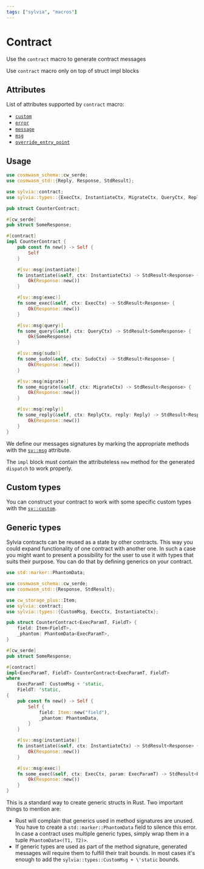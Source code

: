 ```yaml
---
tags: ["sylvia", "macros"]
---
```



# Contract

Use the `contract` macro to generate contract messages

<Callout>Use `contract` macro only on top of struct impl blocks</Callout>

## Attributes

List of attributes supported by `contract` macro:

- [`custom`](../attributes/custom)
- [`error`](../attributes/error)
- [`message`](../attributes/message)
- [`msg`](../attributes/msg)
- [`override_entry_point`](../attributes/override-entry-point)

## Usage

```rust
use cosmwasm_schema::cw_serde;
use cosmwasm_std::{Reply, Response, StdResult};

use sylvia::contract;
use sylvia::types::{ExecCtx, InstantiateCtx, MigrateCtx, QueryCtx, ReplyCtx, SudoCtx};

pub struct CounterContract;

#[cw_serde]
pub struct SomeResponse;

#[contract]
impl CounterContract {
    pub const fn new() -> Self {
        Self
    }

    #[sv::msg(instantiate)]
    fn instantiate(&self, ctx: InstantiateCtx) -> StdResult<Response> {
        Ok(Response::new())
    }

    #[sv::msg(exec)]
    fn some_exec(&self, ctx: ExecCtx) -> StdResult<Response> {
        Ok(Response::new())
    }

    #[sv::msg(query)]
    fn some_query(&self, ctx: QueryCtx) -> StdResult<SomeResponse> {
        Ok(SomeResponse)
    }

    #[sv::msg(sudo)]
    fn some_sudo(&self, ctx: SudoCtx) -> StdResult<Response> {
        Ok(Response::new())
    }

    #[sv::msg(migrate)]
    fn some_migrate(&self, ctx: MigrateCtx) -> StdResult<Response> {
        Ok(Response::new())
    }

    #[sv::msg(reply)]
    fn some_reply(&self, ctx: ReplyCtx, reply: Reply) -> StdResult<Response> {
        Ok(Response::new())
    }
}
```

We define our messages signatures by marking the appropriate methods with the
[`sv::msg`](../attributes/msg) attribute.

The `impl` block must contain the attributeless `new` method for the generated
`dispatch` to work properly.

## Custom types

You can construct your contract to work with some specific custom types with the
[`sv::custom`](../attributes/custom).

## Generic types

Sylvia contracts can be reused as a state by other contracts. This way you could
expand functionality of one contract with another one. In such a case you might
want to present a possibility for the user to use it with types that suits their
purpose. You can do that by defining generics on your contract.

```rust
use std::marker::PhantomData;

use cosmwasm_schema::cw_serde;
use cosmwasm_std::{Response, StdResult};

use cw_storage_plus::Item;
use sylvia::contract;
use sylvia::types::{CustomMsg, ExecCtx, InstantiateCtx};

pub struct CounterContract<ExecParamT, FieldT> {
    field: Item<FieldT>,
    _phantom: PhantomData<ExecParamT>,
}

#[cw_serde]
pub struct SomeResponse;

#[contract]
impl<ExecParamT, FieldT> CounterContract<ExecParamT, FieldT>
where
    ExecParamT: CustomMsg + 'static,
    FieldT: 'static,
{
    pub const fn new() -> Self {
        Self {
            field: Item::new("field"),
            _phantom: PhantomData,
        }
    }

    #[sv::msg(instantiate)]
    fn instantiate(&self, ctx: InstantiateCtx) -> StdResult<Response> {
        Ok(Response::new())
    }

    #[sv::msg(exec)]
    fn some_exec(&self, ctx: ExecCtx, param: ExecParamT) -> StdResult<Response> {
        Ok(Response::new())
    }
}
```

This is a standard way to create generic structs in Rust. Two important things
to mention are:

- Rust will complain that generics used in method signatures are unused. You
  have to create a `std::marker::PhantomData` field to silence this error. In
  case a contract uses multiple generic types, simply wrap them in a tuple
  `PhantomData<(T1, T2)>`.
- If generic types are used as part of the method signature, generated messages
  will require them to fulfill their trait bounds. In most cases it's enough to
  add the `sylvia::types::CustomMsg + \'static` bounds.

